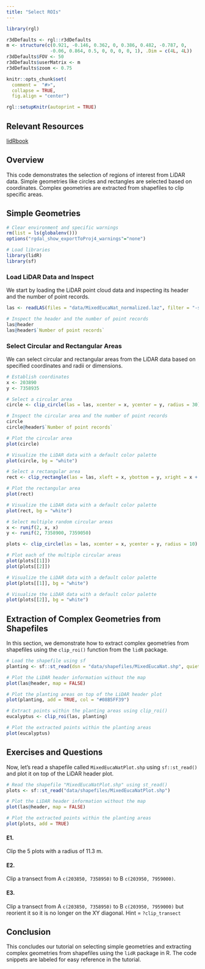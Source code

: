 ```yaml
---
title: "Select ROIs"
---
```


```r
library(rgl)

r3dDefaults <- rgl::r3dDefaults
m <- structure(c(0.921, -0.146, 0.362, 0, 0.386, 0.482, -0.787, 0, 
                -0.06, 0.864, 0.5, 0, 0, 0, 0, 1), .Dim = c(4L, 4L))
r3dDefaults$FOV <- 50
r3dDefaults$userMatrix <- m
r3dDefaults$zoom <- 0.75

knitr::opts_chunk$set(
  comment =  "#>", 
  collapse = TRUE,
  fig.align = "center")

rgl::setupKnitr(autoprint = TRUE)
```

## Relevant Resources

[lidRbook](https://r-lidar.github.io/lidRbook/engine.html#engine-clip)

## Overview

This code demonstrates the selection of regions of interest from LiDAR data. Simple geometries like circles and rectangles are selected based on coordinates. Complex geometries are extracted from shapefiles to clip specific areas.

## Simple Geometries

```r
# Clear environment and specific warnings
rm(list = ls(globalenv()))
options("rgdal_show_exportToProj4_warnings"="none")

# Load libraries
library(lidR)
library(sf)
```

### Load LiDAR Data and Inspect

We start by loading the LiDAR point cloud data and inspecting its header and the number of point records.

```r
las <- readLAS(files = "data/MixedEucaNat_normalized.laz", filter = "-set_withheld_flag 0")

# Inspect the header and the number of point records
las@header
las@header$`Number of point records`
```

### Select Circular and Rectangular Areas

We can select circular and rectangular areas from the LiDAR data based on specified coordinates and radii or dimensions.

```r
# Establish coordinates
x <- 203890
y <- 7358935

# Select a circular area
circle <- clip_circle(las = las, xcenter = x, ycenter = y, radius = 30)

# Inspect the circular area and the number of point records
circle
circle@header$`Number of point records`
```

``` r
# Plot the circular area
plot(circle)
```

```r
# Visualize the LiDAR data with a default color palette
plot(circle, bg = "white")
```

```r
# Select a rectangular area
rect <- clip_rectangle(las = las, xleft = x, ybottom = y, xright = x + 40, ytop = y + 30)
```

``` r
# Plot the rectangular area
plot(rect)
```

```r
# Visualize the LiDAR data with a default color palette
plot(rect, bg = "white")
```

```r
# Select multiple random circular areas
x <- runif(2, x, x)
y <- runif(2, 7358900, 7359050)

plots <- clip_circle(las = las, xcenter = x, ycenter = y, radius = 10)
```

``` r
# Plot each of the multiple circular areas
plot(plots[[1]])
plot(plots[[2]])
```

```r
# Visualize the LiDAR data with a default color palette
plot(plots[[1]], bg = "white")
```

```r
# Visualize the LiDAR data with a default color palette
plot(plots[[2]], bg = "white")
```

## Extraction of Complex Geometries from Shapefiles

In this section, we demonstrate how to extract complex geometries from shapefiles using the `clip_roi()` function from the `lidR` package.

```r
# Load the shapefile using sf
planting <- sf::st_read(dsn = "data/shapefiles/MixedEucaNat.shp", quiet = TRUE)

# Plot the LiDAR header information without the map
plot(las@header, map = FALSE)

# Plot the planting areas on top of the LiDAR header plot
plot(planting, add = TRUE, col = "#08B5FF39")

# Extract points within the planting areas using clip_roi()
eucalyptus <- clip_roi(las, planting)

# Plot the extracted points within the planting areas
plot(eucalyptus)
```

## Exercises and Questions

Now, let's read a shapefile called `MixedEucaNatPlot.shp` using `sf::st_read()` and plot it on top of the LiDAR header plot.

```r
# Read the shapefile "MixedEucaNatPlot.shp" using st_read()
plots <- sf::st_read("data/shapefiles/MixedEucaNatPlot.shp")

# Plot the LiDAR header information without the map
plot(las@header, map = FALSE)

# Plot the extracted points within the planting areas
plot(plots, add = TRUE)
```

#### E1.

Clip the 5 plots with a radius of 11.3 m.

#### E2.

Clip a transect from A `c(203850, 7358950)` to B `c(203950, 7959000)`.

#### E3.

Clip a transect from A `c(203850, 7358950)` to B `c(203950, 7959000)` but reorient it so it is no longer on the XY diagonal. Hint = `?clip_transect`

## Conclusion

This concludes our tutorial on selecting simple geometries and extracting complex geometries from shapefiles using the `lidR` package in R. The code snippets are labeled for easy reference in the tutorial.
